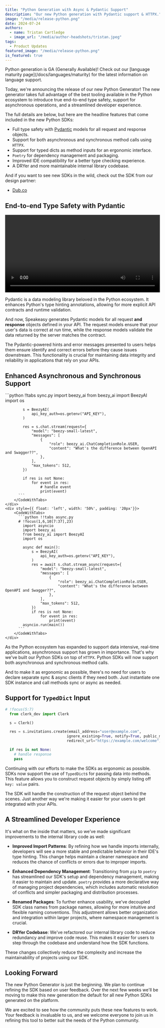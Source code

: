 ```yaml
---
title: "Python Generation with Async & Pydantic Support"
description: "Our new Python generation with Pydantic support & HTTPX."
image: "/media/release-python.png"
date: 2024-07-24
authors:
  - name: Tristan Cartledge
  - image_url: "/media/author-headshots/tristan.jpeg"
tags:
  - Product Updates
featured_image: "/media/release-python.png"
is_featured: true
---
```



<Callout title="GA Status Update" variant="info">
  Python generation is GA (Generally Available)! Check out our [language maturity page](/docs/languages/maturity) for the latest information on language support.
</Callout>

Today, we're announcing the release of our new Python Generator! The new generator takes full advantage of the best tooling available in the Python ecosystem to introduce true end-to-end type safety, support for asynchronous operations, and a streamlined developer experience.

The full details are below, but here are the headline features that come included in the new Python SDKs:

- Full type safety with [Pydantic](https://github.com/pydantic/pydantic) models for all request and response objects.
- Support for both asynchronous and synchronous method calls using `HTTPX`.
- Support for typed dicts as method inputs for an ergonomic interface.
- `Poetry` for dependency management and packaging.
- Improved IDE compatibility for a better type checking experience.
- A DRYer and more maintainable internal library codebase.

And if you want to see new SDKs in the wild, check out the SDK from our design partner:

- [Dub.co](https://github.com/dubinc/dub-python)

## End-to-end Type Safety with Pydantic

<div className="mt-10">
  <video controls={false} loop={true} autoPlay={true} width="100%">
    <source src={beezy_ide_video} type="video/mp4" />
  </video>
</div>

Pydantic is a data modeling library beloved in the Python ecosystem. It enhances Python's type hinting annotations, allowing for more explicit API contracts and runtime validation.

And now, Speakeasy generates Pydantic models for all request **and response** objects defined in your API. The request models ensure that your user's data is correct at run time, while the response models validate the data returned by the server matches the contract.

The Pydantic-powered hints and error messages presented to users helps them ensure identify and correct errors before they cause issues downstream. This functionality is crucial for maintaining data integrity and reliability in applications that rely on your APIs.

## Enhanced Asynchronous and Synchronous Support

<div style={{ width: '100%', overflow: 'auto' }}>
    <div style={{ float: 'left', width: '50%', padding: '20px'}}>
        <CodeWithTabs>
          ```python !!tabs sync.py
            import beezy_ai
            from beezy_ai import BeezyAI
            import os

            s = BeezyAI(
                api_key_auth=os.getenv("API_KEY"),
            )

            res = s.chat.stream(request={
                "model": "beezy-small-latest",
                "messages": [
                    {
                        "role": beezy_ai.ChatCompletionRole.USER,
                        "content": "What's the difference between OpenAPI and Swagger??",
                    },
                ],
                "max_tokens": 512,
            })

            if res is not None:
                for event in res:
                    # handle event
                    print(event)
          ```
        </CodeWithTabs>
    </div>
    <div style={{ float: 'left', width: '50%', padding: '20px'}}>
        <CodeWithTabs>
          ```python !!tabs async.py
          # !focus(1,6,10[7:37],23)
            import asyncio
            import beezy_ai
            from beezy_ai import BeezyAI
            import os

            async def main():
                s = BeezyAI(
                    api_key_auth=os.getenv("API_KEY"),
                )
                res = await s.chat.stream_async(request={
                    "model": "beezy-small-latest",
                    "messages": [
                        {
                            "role": beezy_ai.ChatCompletionRole.USER,
                            "content": "What's the difference between OpenAPI and Swagger??",
                        },
                    ],
                    "max_tokens": 512,
                })
                if res is not None:
                    for event in res:
                        print(event)
            asyncio.run(main())
          ```
        </CodeWithTabs>
    </div>

</div>

As the Python ecosystem has expanded to support data intensive, real-time applications, asynchronous support has grown in importance. That's why we've built our Python SDKs on top of `HTTPX`. Python SDKs will now support both asynchronous and synchronous method calls.

And to make it as ergonomic as possible, there's no need for users to declare separate sync & async clients if they need both. Just instantiate one SDK instance and call methods sync or async as needed.

## Support for `TypedDict` Input

```python main.py
# !focus(5:7)
  from clerk_dev import Clerk

  s = Clerk()

  res = s.invitations.create(email_address="user@example.com",
                            ignore_existing=True, notify=True, public_metadata={},
                            redirect_url="https://example.com/welcome")

  if res is not None:
    # handle response
    pass
```

Continuing with our efforts to make the SDKs as ergonomic as possible. SDKs now support the use of `TypedDict`s for passing data into methods. This feature allows you to construct request objects by simply listing off `key: value` pairs.

The SDK will handle the construction of the request object behind the scenes. Just another way we're making it easier for your users to get integrated with your APIs.

## A Streamlined Developer Experience

It's what on the inside that matters, so we've made significant improvements to the internal library code as well:

- **Improved Import Patterns**: By refining how we handle imports internally, developers will see a more stable and predictable behavior in their IDE's type hinting. This change helps maintain a cleaner namespace and reduces the chance of conflicts or errors due to improper imports.
- **Enhanced Dependency Management**: Transitioning from `pip` to `poetry` has streamlined our SDK's setup and dependency management, making it easier to maintain and update. `poetry` provides a more declarative way of managing project dependencies, which includes automatic resolution of conflicts and simpler packaging and distribution processes.

- **Renamed Packages**: To further enhance usability, we've decoupled SDK class names from package names, allowing for more intuitive and flexible naming conventions. This adjustment allows better organization and integration within larger projects, where namespace management is crucial.

- **DRYer Codebase**: We've refactored our internal library code to reduce redundancy and improve code reuse. This makes it easier for users to step through the codebase and understand how the SDK functions.

These changes collectively reduce the complexity and increase the maintainability of projects using our SDK.

## Looking Forward

The new Python Generator is just the beginning. We plan to continue refining the SDK based on user feedback. Over the next few weeks we'll be moving to make this new generation the default for all new Python SDKs generated on the platform.

We are excited to see how the community puts these new features to work. Your feedback is invaluable to us, and we welcome everyone to join us in refining this tool to better suit the needs of the Python community.
